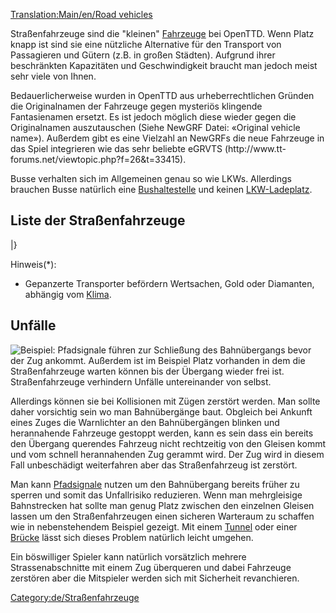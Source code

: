 [[Translation:Main/en/Road vehicles]]{{de/Inhaltsverzeichnis}}

Straßenfahrzeuge sind die "kleinen" [[Main/de/Fahrzeuge/De#Fahrzeuge|Fahrzeuge]] bei OpenTTD. Wenn Platz knapp ist sind sie eine nützliche Alternative für den Transport von Passagieren und Gütern (z.B. in großen Städten). Aufgrund ihrer beschränkten Kapazitäten und Geschwindigkeit braucht man jedoch meist sehr viele von Ihnen. 

Bedauerlicherweise wurden in OpenTTD aus urheberrechtlichen Gründen die Originalnamen der Fahrzeuge gegen mysteriös klingende Fantasienamen ersetzt. Es ist jedoch möglich diese wieder gegen die Originalnamen auszutauschen (Siehe NewGRF Datei: «Original vehicle name»). Außerdem gibt es eine Vielzahl an NewGRFs die neue Fahrzeuge in das Spiel integrieren wie das sehr beliebte eGRVTS (http://www.tt-forums.net/viewtopic.php?f=26&t=33415).

Busse verhalten sich im Allgemeinen genau so wie LKWs. Allerdings brauchen Busse natürlich eine [[Main/en/Ladebuchten#Bushaltestelle|Bushaltestelle]] und keinen [[Main/en/Ladebuchten#LKW-Ladeplatz|LKW-Ladeplatz]].

{{en/Todo|Tabelle und darin enthaltene Links übersetzen}}
==Liste der Straßenfahrzeuge==
{{en/VehicleTable/Start}}
{{en/VehicleTable/Header|Passengers and Mail}}
{{en/VehicleTable/Row|
*[[Main/en/Buses]]
*[[Main/en/Mail Trucks]]
|
*[[Main/en/Buses]]
*[[Main/en/Mail Trucks]]
|
*[[Main/en/Buses]]
*[[Main/en/Mail Trucks]]
|
*[[Main/en/Buses]]
*[[Main/en/Mail Trucks]]
}}
{{en/VehicleTable/Header|Common cargo}}
{{en/VehicleTable/Row|
*[[Main/en/Oil Tankers]]
*[[Main/en/Goods Trucks]]
*[[Main/en/Grain Trucks]]
*[[Main/en/Livestock Vans]]
*[[Main/en/Wood Trucks]]
|
*[[Main/en/Oil Tankers]]
*[[Main/en/Goods Trucks]]
*[[Main/en/Grain Trucks]]
*[[Main/en/Livestock Vans]]
*[[Main/en/Wood Trucks]]
|
*[[Main/en/Oil Tankers]]
*[[Main/en/Goods Trucks]]
*[[Main/en/Grain Trucks]]
* -
*[[Main/en/Wood Trucks]]
|
*[[Main/en/Cola Trucks]]
*[[Main/en/Sweet Trucks]]
*[[Main/en/Toy Vans]]
*[[Main/en/Battery Trucks]]
*[[Main/en/Candyfloss Trucks]]
}}
{{en/VehicleTable/Header|Similar cargo}}
{{en/VehicleTable/Row|
*[[Main/en/Armoured Trucks]]*
*[[Main/en/Coal Trucks]]
*[[Main/en/Iron Ore Trucks]]
*[[Main/en/Steel Trucks]]
* -
|
*[[Main/en/Armoured Trucks]]*
*[[Main/en/Coal Trucks]]
* -
*[[Main/en/Paper Trucks]]
*[[Main/en/Food Vans]]
|
*[[Main/en/Armoured Trucks]]*
* -
*[[Main/en/Copper Ore Trucks]]
* -
*[[Main/en/Food Vans]]
|
* -
*[[Main/en/Sugar Trucks]]
* -
* -
* -
}}
{{en/VehicleTable/Header|Other cargo}}
{{en/VehicleTable/Row|
|
|
*[[Main/en/Water Tankers]]
*[[Main/en/Fruit Trucks]]
*[[Main/en/Rubber Trucks]]
|
*[[Main/en/Bubble Trucks]]
*[[Main/en/Fizzy Drink Trucks]]
*[[Main/en/Plastic Trucks]]
*[[Main/en/Toffee Trucks]]
}}
|}

Hinweis(*):
*Gepanzerte Transporter befördern Wertsachen, Gold oder Diamanten, abhängig vom [[Main/de/Klima|Klima]].

==Unfälle==
[[File:en/Roadvehicledualtrack.png|right|frame|Beispiel: Pfadsignale führen zur Schließung des Bahnübergangs bevor der Zug ankommt. Außerdem ist im Beispiel Platz vorhanden in dem die Straßenfahrzeuge warten können bis der Übergang wieder frei ist.]]
Straßenfahrzeuge verhindern Unfälle untereinander von selbst. 

Allerdings können sie bei Kollisionen mit Zügen zerstört werden. Man sollte daher vorsichtig sein wo man Bahnübergänge baut. Obgleich bei Ankunft eines Zuges die Warnlichter an den Bahnübergängen blinken und herannahende Fahrzeuge gestoppt werden, kann es sein dass ein bereits den Übergang querendes Fahrzeug nicht rechtzeitig von den Gleisen kommt und vom schnell herannahenden Zug gerammt wird. Der Zug wird in diesem Fall unbeschädigt weiterfahren aber das Straßenfahrzeug ist zerstört.

Man kann [[Main/en/Signale/De#Pfadsignale|Pfadsignale]] nutzen um den Bahnübergang bereits früher zu sperren und somit das Unfallrisiko reduzieren. Wenn man mehrgleisige Bahnstrecken hat sollte man genug Platz zwischen den einzelnen Gleisen lassen um den Straßenfahrzeugen einen sicheren Warteraum zu schaffen wie in nebenstehendem Beispiel gezeigt. Mit einem [[Main/de/Tunnelbau/De#Tunnelbau|Tunnel]] oder einer [[Main/de/Brückenbau/De#Brückenbau|Brücke]] lässt sich dieses Problem natürlich leicht umgehen.

Ein böswilliger Spieler kann natürlich vorsätzlich mehrere Strassenabschnitte mit einem Zug überqueren und dabei Fahrzeuge zerstören aber die Mitspieler werden sich mit Sicherheit revanchieren.

[[Category:de/Straßenfahrzeuge]]